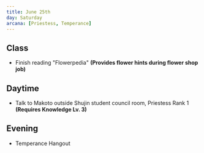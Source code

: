 ```yaml
---
title: June 25th
day: Saturday
arcana: [Priestess, Temperance]
---
```


## Class
- Finish reading "Flowerpedia" **(Provides flower hints during flower shop job)**

## Daytime
- Talk to Makoto outside Shujin student council room, Priestess Rank 1 **(Requires Knowledge Lv. 3)**

## Evening
- Temperance Hangout